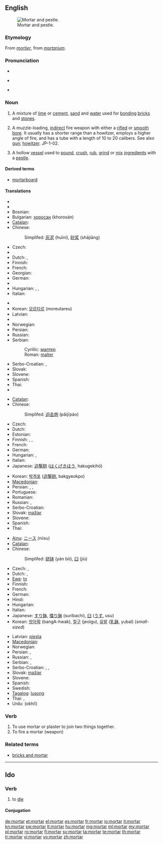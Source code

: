 {{wikipedia|dab=mortar}}
==English==
[[Image:Mozdzierz kuchenny.jpg|thumb|right|Mortar and pestle.]]

===Etymology===
From {{etyl|fro}} ''[[mortier]]'', from {{etyl|la}} ''[[mortarium]]''.

===Pronunciation===
* {{rhymes|ɔː(r)tə(r)}}
* {{a|UK}} {{IPA|/ˈmɔːtɘ(ɹ)/}} {{SAMPA|/"mO:t@(r)/}}
* {{audio|En-us-mortar.ogg|Audio (US)}}

===Noun===
{{en-noun|s|-}}

# {{uncountable}} A mixture of [[lime]] or [[cement]], [[sand]] and [[water]] used for [[bonding]] [[brick]]s and [[stone]]s.
# {{countable|military}} A muzzle-loading, [[indirect]] fire weapon with either a [[rifle]]d or [[smooth]] [[bore]]. It usually has a shorter range than a howitzer, employs a higher angle of fire, and has a tube with a length of 10 to 20 calibers. See also [[gun]]; [[howitzer]]. JP-1-02.
# {{countable}} A hollow [[vessel]] used to [[pound]], [[crush]], [[rub]], [[grind]] or [[mix]] [[ingredient]]s with a [[pestle]].

====Derived terms====
* [[mortarboard]]

====Translations====
{{trans-top|mixture of lime or cement, sand and water}}
* {{trreq|Arabic}}
* {{trreq|Armenian}}
* Bosnian: {{t-|bs|malter|m}}
* Bulgarian: [[хоросан]] (khorosán) {{m}}
* [[Catalan]]: {{t+|ca|morter|m}}
* Chinese:
*: Simplifed: [[灰泥]] (huīní), [[砂浆]] (shājiāng)
* Czech: {{t-|cs|malta|f}}
* {{trreq|Danish}}
* Dutch: {{t-|nl|specie|f}}, {{t-|nl|mortel|m}}
* Finnish: {{t+|fi|laasti}}
* French: {{t+|fr|mortier|m}}
* Georgian: {{t|ka|კირდუღაბი|tr=kirduḡabi|sc=Geor}}
* German: {{t+|de|Mörtel|m}}
* {{trreq|Hebrew}}
* Hungarian: {{t+|hu|habarcs}}, {{t+|hu|malter}}, {{t+|hu|vakolat}}
* Italian: {{t+|it|malta|f}}
{{trans-mid}}
* {{trreq|Japanese}}
* Korean: [[모르타르]] (moreutareu)
* Latvian: {{t-|lv|java|f|xs=Latvian}}
* {{trreq|Lithuanian}}
* Norwegian: {{t|no|mørtel|m}}
* Persian: {{t|fa|ساروج|tr=sârûj|sc=fa-Arab}}
* Russian: {{t|ru|известковый раствор|m|tr=izvestkóvyj rastvór}}
* Serbian:
*: Cyrillic: [[малтер]] {{m}}
*: Roman: [[malter#Serbian|malter]] {{m}}
* Serbo-Croatian: {{t|sh|malter}}, {{t|sh|mort}}
* Slovak: {{t-|sk|malta|f}}
* Slovene: {{t+|sl|malta|f}}
* Spanish: {{t+|es|mortero|m}}
* Thai: {{t|th|ปูน|tr=bpoon|sc=Thai}}
* {{trreq|Turkish}}
{{trans-bottom}}

{{trans-top|short large-bore cannon}}
* [[Catalan]]: {{t+|ca|morter|m}}
* Chinese:
*: Simplifed: [[迫击炮]] (pǎijīpào)
* Czech: {{t-|cs|minomet|m}}
* Dutch: {{t-|nl|mortier|m|n}}
* Estonian: {{t|et|miinipilduja}}
* Finnish: {{t+|fi|kranaatinheitin}}, {{t-|fi|heitin}}, {{t-|fi|mörssäri}}
* French: {{t+|fr|mortier|m}}
* German: {{t+|de|Mörser|m}}
* Hungarian: {{t|hu|mozsárágyú}}, {{t-|hu|mozsár}}
* Italian: {{t-|it|mortaio|m}}
* Japanese: [[迫撃砲]] ([[はくげきほう]], hakugekihō)
{{trans-mid}}
* Korean: [[박격포]] ([[迫撃砲]], bakgyeokpo)
* [[Macedonian]]: {{t|mk|минофрлач|m|tr=minof'rlač}}
* Persian: {{t|fa|دیگ|tr=dîg|sc=fa-Arab}}, {{t|fa|کماره|tr=kamâre|sc=fa-Arab}}, {{t|fa|منداغان|tr=mandâghân|sc=fa-Arab}}
* Portuguese: {{t|pt|morteiro}}
* Romanian: {{t|ro|mortier|n}}
* Russian: {{t+|ru|мортира|f|tr=mortíra}}, {{t+|ru|миномёт|m|tr=minomjót}}
* Serbo-Croatian: {{t|sh|mužar}}
* Slovak: [[mažiar]] {{m}}
* Slovene: {{t+|sl|možnar|m}}
* Spanish: {{t+|es|mortero|m}}
* Thai: {{t|th|ปืนครก|tr=bpeun krók|sc=Thai}}
{{trans-bottom}}

{{trans-top|vessel used to grind ingredients}}
* [[Ainu]]: [[ニース]] (niisu)
* [[Catalan]]: {{t+|ca|morter|m}}
* Chinese:
*: Simplifed: [[研钵]] (yán bō), [[臼]] (jiù)
* Czech: {{t-|cs|hmoždíř|m}},  {{t-|cs|moždíř|m}}
* Dutch: {{t+|nl|vijzel|m}}, {{t-|nl|mortier|m|n}}
* [[Ewe]]: [[to#Ewe|to]]
* Finnish: {{t+|fi|huhmar}}
* French: {{t+|fr|mortier|m}}
* German: {{t+|de|Mörser|m}}
* Hindi: {{t-|hi|ओखली|f|tr=okhlī|xs=Hindi}}
* Hungarian: {{t-|hu|mozsár}}
* Italian: {{t-|it|mortaio|m}}
* Japanese: [[すり鉢]], [[擂り鉢]] (suribachi), [[臼]] ([[うす]], usu)
* Korean: [[방아확]] (bangA-hwak), [[절구]] (jeolgu), [[유발]] ([[乳鉢]], yubal) (''small-sized'')
{{trans-mid}}
* Latvian: [[piesta]] {{f}}
* [[Macedonian]]: {{t|mk|аван|m|tr=ávan}}
* Norwegian: {{t|no|morter|m}}
* Persian: {{t|fa|دارو کوب|tr=dârû-kob|sc=fa-Arab}}, {{t|fa|سیر کوب|tr=sîr-kob|sc=fa-Arab}}
* Russian: {{t+|ru|ступа|f|tr=stúpa}}, {{t+|ru|ступка|f|tr=stúpka}}
* Serbian: {{t-|sr|stupa|f}}, {{t-|sr|avan|m}}
* Serbo-Croatian: {{t|sh|avan}}, {{t|sh|mužar}}, {{t|sh|tarionik}}
* Slovak: [[mažiar]] {{m}}
* Slovene: {{t+|sl|možnar|m}}
* Spanish: {{t+|es|mortero|m}}
* Swedish: {{t-|sv|mortel|c}}
* [[Tagalog]]: [[lusong]]
* Thai: {{t|th|ครกบดยา|tr=krók bòt yaa|sc=Thai}}, {{t|th|โกร่ง|tr=gròhng|sc=Thai}}
* Urdu: {{ur-Arab|[[اوکھلی]]}} (okhlī) {{f}}
{{trans-bottom}}

===Verb===
{{en-verb}}

# To use mortar or plaster to join two things together.
# To fire a mortar (weapon)

===Related terms===
* [[bricks and mortar]]

----

==Ido==

===Verb===
{{io-verb|mort}}

# to [[die]]

====Conjugation====
{{io-conj|intr=yes|mort}}

[[de:mortar]]
[[et:mortar]]
[[el:mortar]]
[[es:mortar]]
[[fr:mortar]]
[[io:mortar]]
[[it:mortar]]
[[kn:mortar]]
[[sw:mortar]]
[[lt:mortar]]
[[hu:mortar]]
[[mg:mortar]]
[[ml:mortar]]
[[my:mortar]]
[[pl:mortar]]
[[ro:mortar]]
[[fi:mortar]]
[[sv:mortar]]
[[ta:mortar]]
[[te:mortar]]
[[th:mortar]]
[[tr:mortar]]
[[vi:mortar]]
[[vo:mortar]]
[[zh:mortar]]